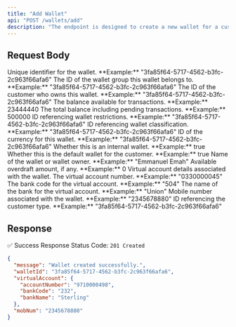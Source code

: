 ```yaml
---
title: "Add Wallet"
api: "POST /wallets/add"
description: "The endpoint is designed to create a new wallet for a customer."
---
```


## Request Body

<ParamField body="id" type="string">
  Unique identifier for the wallet.
  **Example:** "3fa85f64-5717-4562-b3fc-2c963f66afa6"
</ParamField>

<ParamField body="walletGroupId" type="string">
  The ID of the wallet group this wallet belongs to.
  **Example:** "3fa85f64-5717-4562-b3fc-2c963f66afa6"
</ParamField>

<ParamField body="customerId" type="string" required>
  The ID of the customer who owns this wallet.
  **Example:** "3fa85f64-5717-4562-b3fc-2c963f66afa6"
</ParamField>

<ParamField body="availableBalance" type="number">
  The balance available for transactions.
  **Example:** 23444440
</ParamField>

<ParamField body="ledgerBalance" type="number">
  The total balance including pending transactions.
  **Example:** 500000
</ParamField>

<ParamField body="walletRestrictionId" type="string">
  ID referencing wallet restrictions.
  **Example:** "3fa85f64-5717-4562-b3fc-2c963f66afa6"
</ParamField>

<ParamField body="walletClassificationId" type="string">
  ID referencing wallet classification.
  **Example:** "3fa85f64-5717-4562-b3fc-2c963f66afa6"
</ParamField>

<ParamField body="currencyId" type="string" required>
  ID of the currency for this wallet.
  **Example:** "3fa85f64-5717-4562-b3fc-2c963f66afa6"
</ParamField>

<ParamField body="isInternal" type="boolean">
  Whether this is an internal wallet.
  **Example:** true
</ParamField>

<ParamField body="isDefault" type="boolean">
  Whether this is the default wallet for the customer.
  **Example:** true
</ParamField>

<ParamField body="name" type="string" required>
  Name of the wallet or wallet owner.
  **Example:** "Emmanuel Emah"
</ParamField>

<ParamField body="overdraft" type="number">
  Available overdraft amount, if any.
  **Example:** 0
</ParamField>

<ParamField body="virtualAccount" type="object">
  Virtual account details associated with the wallet.
</ParamField>

<Expandable title="virtualAccount properties">
  <ParamField body="virtualAccount.accountNumber" type="string">
    The virtual account number.
    **Example:** "0330000045"
  </ParamField>
  
  <ParamField body="virtualAccount.bankCode" type="string">
    The bank code for the virtual account.
    **Example:** "504"
  </ParamField>
  
  <ParamField body="virtualAccount.bankName" type="string">
    The name of the bank for the virtual account.
    **Example:** "Union"
  </ParamField>
</Expandable>

<ParamField body="mobNum" type="string">
  Mobile number associated with the wallet.
  **Example:** "2345678880"
</ParamField>

<ParamField body="customerTypeId" type="string">
  ID referencing the customer type.
  **Example:** "3fa85f64-5717-4562-b3fc-2c963f66afa6"
</ParamField>

## Response

✅ Success Response
Status Code: `201 Created`
  
```json
{
  "message": "Wallet created successfully.",
  "walletId": "3fa85f64-5717-4562-b3fc-2c963f66afa6",
  "virtualAccount": {
    "accountNumber": "9710000498",
    "bankCode": "232",
    "bankName": "Sterling"
  },
  "mobNum": "2345678880"
}

